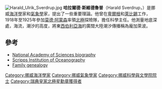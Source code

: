 [[File:Harald_Ulrik_Sverdrup.jpg|thumb]]
'''哈拉爾德·斯維德魯普'''（Harald Sverdrup，{{bd|1888年|11月15日|1957年|8月21日|}}）是挪威[[海洋學|海洋學]]家和[[氣象學|氣象學]]家，提出了一些重要理論。他曾在[[卑爾根|卑爾根]]和[[萊比錫|萊比錫]]工作，1918年至1925年參加[[罗尔德·亚孟森|莫德·阿蒙森]]率領[[北極|北極]]探險隊，擔任科學主任。他測量地底深處，海流，潮汐的高度，將東[[西伯利亞海|西伯利亞海]]的廣闊大陸潮汐傳播稱為龐加萊波。

==參考==
*[http://www.nap.edu/readingroom/books/biomems/hsverdrup.html National Academy of Sciences biography]{{Wayback|url=http://www.nap.edu/readingroom/books/biomems/hsverdrup.html |date=20120716190108 }}
*[http://scripps.ucsd.edu/ Scripps Institution of Oceanography]{{Wayback|url=http://scripps.ucsd.edu/ |date=20131025113611 }}
*[http://vestraat.net/TNG/getperson.php?personID=I111748&tree=IEA Family genealogy]{{Wayback|url=http://vestraat.net/TNG/getperson.php?personID=I111748&tree=IEA |date=20131029192238 }}

{{Authority control}}
{{DEFAULTSORT:Sverdrup, Harald}}
[[Category:挪威海洋學家|Category:挪威海洋學家]]
[[Category:挪威氣象學家|Category:挪威氣象學家]]
[[Category:挪威科學與文學院院士|Category:挪威科學與文學院院士]]
[[Category:瑞典皇家北極星勳章獲得者|Category:瑞典皇家北極星勳章獲得者]]